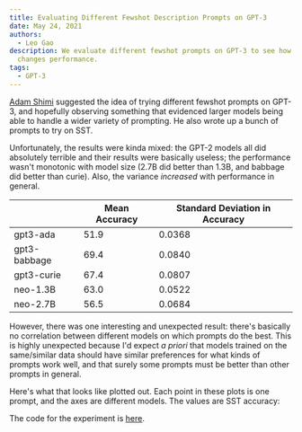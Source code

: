 ```yaml
---
title: Evaluating Different Fewshot Description Prompts on GPT-3
date: May 24, 2021
authors:
  - Leo Gao
description: We evaluate different fewshot prompts on GPT-3 to see how it
  changes performance.
tags:
  - GPT-3
---
```


[Adam Shimi](https://www.alignmentforum.org/users/adamshimi) suggested the idea of trying different fewshot prompts on GPT-3, and hopefully observing something that evidenced larger models being able to handle a wider variety of prompting. He also wrote up a bunch of prompts to try on SST.

Unfortunately, the results were kinda mixed: the GPT-2 models all did absolutely terrible and their results were basically useless; the performance wasn't monotonic with model size (2.7B did better than 1.3B, and babbage did better than curie). Also, the variance _increased_ with performance in general.

|              | Mean Accuracy | Standard Deviation in Accuracy |
| ------------ | ------------- | ------------------------------ |
| gpt3-ada     | 51.9          | 0.0368                         |
| gpt3-babbage | 69.4          | 0.0840                         |
| gpt3-curie   | 67.4          | 0.0807                         |
| neo-1.3B     | 63.0          | 0.0522                         |
| neo-2.7B     | 56.5          | 0.0684                         |

However, there was one interesting and unexpected result: there's basically no correlation between different models on which prompts do the best. This is highly unexpected because I'd expect _a priori_ that models trained on the same/similar data should have similar preferences for what kinds of prompts work well, and that surely some prompts must be better than other prompts in general.

Here's what that looks like plotted out. Each point in these plots is one prompt, and the axes are different models. The values are SST accuracy:

<PostImage
  source="/images/research-log/fig_gpt2_pretrained-EleutherAI_gpt-neo-1.3B_gpt2_pretrained-EleutherAI_gpt-neo-2.7B.png"
  width={640}
  height={480}
/>

<PostImage
  source="/images/research-log/fig_gpt3_engine-ada_gpt2_pretrained-EleutherAI_gpt-neo-1.3B.png"
  width={640}
  height={480}
/>

<PostImage
  source="/images/research-log/fig_gpt3_engine-ada_gpt2_pretrained-EleutherAI_gpt-neo-2.7B.png"
  width={640}
  height={480}
/>

<PostImage
  source="/images/research-log/fig_gpt3_engine-ada_gpt3_engine-curie.png"
  width={640}
  height={480}
/>

<PostImage
  source="/images/research-log/fig_gpt3_engine-babbage_gpt2_pretrained-EleutherAI_gpt-neo-1.3B.png"
  width={640}
  height={480}
/>

<PostImage
  source="/images/research-log/fig_gpt3_engine-babbage_gpt2_pretrained-EleutherAI_gpt-neo-2.7B.png"
  width={640}
  height={480}
/>

<PostImage
  source="/images/research-log/fig_gpt3_engine-babbage_gpt3_engine-curie.png"
  width={640}
  height={480}
/>

<PostImage
  source="/images/research-log/fig_gpt3_engine-curie_gpt2_pretrained-EleutherAI_gpt-neo-1.3B.png"
  width={640}
  height={480}
/>

<PostImage
  source="/images/research-log/fig_gpt3_engine-curie_gpt2_pretrained-EleutherAI_gpt-neo-2.7B.png"
  width={640}
  height={480}
/>

The code for the experiment is [here](https://gist.github.com/leogao2/d156d8e0f49ac83b239dde3819668b4b).
